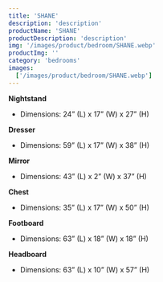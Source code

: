 ```yaml
---
title: 'SHANE'
description: 'description'
productName: 'SHANE'
productDescription: 'description'
img: '/images/product/bedroom/SHANE.webp'
productImg: ''
category: 'bedrooms'
images:
  ['/images/product/bedroom/SHANE.webp']
---
```


**Nightstand**

- Dimensions: 24” (L) x 17” (W) x 27” (H)

**Dresser**

- Dimensions: 59” (L) x 17” (W) x 38” (H)

**Mirror**

- Dimensions: 43” (L) x 2” (W) x 37” (H)

**Chest**

- Dimensions: 35” (L) x 17” (W) x 50” (H)

**Footboard**

- Dimensions: 63” (L) x 18” (W) x 18” (H)

**Headboard**

- Dimensions: 63” (L) x 10” (W) x 57” (H)

